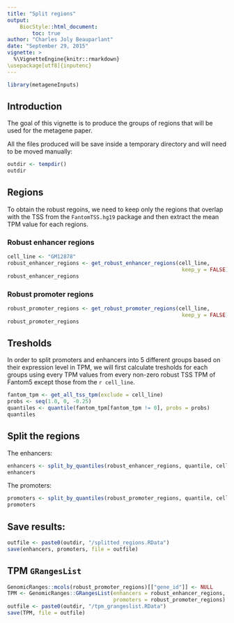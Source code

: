 ```yaml
---
title: "Split regions"
output:
    BiocStyle::html_document:
        toc: true
author: "Charles Joly Beauparlant"
date: "September 29, 2015"
vignette: >
  %\VignetteEngine{knitr::rmarkdown}
\usepackage[utf8]{inputenc}
---
```


```r
library(metageneInputs)
```

## Introduction

The goal of this vignette is to produce the groups of regions that will be used
for the metagene paper.

All the files produced will be save inside a temporary directory and will need
to be moved manually:
```r
outdir <- tempdir()
outdir
```

## Regions

To obtain the robust regoins, we need to keep only the regions that overlap
with the TSS from the `FantomTSS.hg19` package and then extract the mean TPM
value for each regions.

### Robust enhancer regions

```r
cell_line <- "GM12878"
robust_enhancer_regions <- get_robust_enhancer_regions(cell_line,
                                                        keep_y = FALSE)
robust_enhancer_regions
```

### Robust promoter regions

```r
robust_promoter_regions <- get_robust_promoter_regions(cell_line,
                                                        keep_y = FALSE)
robust_promoter_regions
```

## Tresholds

In order to split promoters and enhancers into 5 different groups based on
their expression level in TPM, we will first calculate tresholds for each
groups using every TPM values from every non-zero robust TSS TPM of Fantom5
except those from the `r cell_line`.

```r
fantom_tpm <- get_all_tss_tpm(exclude = cell_line)
probs <- seq(1.0, 0, -0.25)
quantiles <- quantile(fantom_tpm[fantom_tpm != 0], probs = probs)
quantiles
```

## Split the regions

The enhancers:

```r
enhancers <- split_by_quantiles(robust_enhancer_regions, quantile, cell_line)
enhancers
```

The promoters:

```r
promoters <- split_by_quantiles(robust_promoter_regions, quantile, cell_line)
promoters
```

## Save results:

```r
outfile <- paste0(outdir, "/splitted_regions.RData")
save(enhancers, promoters, file = outfile)
```

## TPM `GRangesList`

```r
GenomicRanges::mcols(robust_promoter_regions)[["gene_id"]] <- NULL
TPM <- GenomicRanges::GRangesList(enhancers = robust_enhancer_regions,
                                  promoters = robust_promoter_regions)
outfile <- paste0(outdir, "/tpm_grangeslist.RData")
save(TPM, file = outfile)
```
